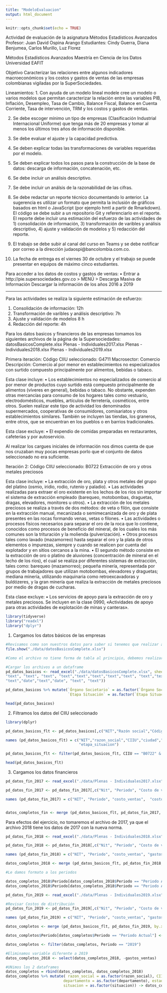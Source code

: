 ```yaml
---
title: "ModeloEvaluacion"
output: html_document
---
```


```r
knitr::opts_chunk$set(echo = TRUE)
```

Actividad de evaluación de la asignatura Métodos Estadísticos Avanzados
Profesor: Juan David Ospina Arango
Estudiantes: Cindy Guerra, Diana Benjumea, Carlos Murillo, Luz Florez

Métodos Estadísticos Avanzados
Maestría en Ciencia de los Datos
Universidad EAFIT

Objetivo
Caracterizar las relaciones entre algunos indicadores macroeconómicos y los costos y gastos de ventas de las empresas colombianas vigiladas por la SuperSociedades.

Lineamientos:
1. Con ayuda de un modelo lineal modele cree un modelo o varios modelos que
permitan caracterizar la relación entre las variables PIB, Inflación, Desempleo, Tasa de Cambio, Balance Fiscal, Balance en Cuenta Corriente, Tasa de intervención, TRM y los costos y gastos de ventas.

2. Se debe escoger mínimo un tipo de empresas (Clasificación Industrial Internacional Uniforme) que tenga más de 20 empresas y tomar al menos los últimos tres años de información disponible.

3. Se debe evaluar el ajuste y la capacidad predictiva.

4. Se deben explicar todas las transformaciones de variables requeridas por el
modelo.

5. Se deben explicar todos los pasos para la construcción de la base de datos:
descarga de información, concatenación, etc.

6. Se debe incluir un análisis descriptivo.

7. Se debe incluir un análsis de la razonabilidad de las cifras.

8. Se debe redactar un reporte técnico documentando lo anterior. La sugerencia es utilizar un formato que permita la inclusión de gráficos basados en html o
JavaScript (por ejemplo hmtl a partir de Rmarkdown). El código se debe subir a un repositorio Git y referenciarlo en el reporte. El reporte debe incluir una estimación del esfuerzo de las actividades de 1) consolidación de información, 3) transformación de varibles y análisis descriptivo, 4) ajuste y validación de modelos y 5) redacción del reporte.

9. El trabajo se debe subir al canal del curso en Teams y se debe notificar por correo a la dirección judaospi@bancolombia.com.co.

10. La fecha de entrega es el viernes 30 de octubre y el trabajo se puede presentar en equipos de máximo cinco estudiantes.

Para acceder a los datos de costos y gastos de ventas:
• Entrar a http://pie.supersociedades.gov.co > MENÚ > Descarga Masiva de
Información Descargar la información de los años 2016 a 2019

-------------------------------------------------------------------------

Para las actividades se realiza la siguiente estimación de esfuerzo:

1) Consolidación de información: 12h
2) Transformación de varibles y análisis descriptivo: 7h
3) Ajuste y validación de modelos 8 h
4) Redacción del reporte: 4h


Para los datos basicos y financieros de las empresas tomamos los siguientes archivos de la página de la Supersociedades:
datosBasicosComplete.xlsx
Plenas - Individuales2017.xlsx
Plenas - Individuales2018.xlsx
Plenas - Individuales2019.xlsx

Primera iteración:
Código CIIU seleccionado: G4711
Macrosector: Comercio
Descripción: Comercio al por menor en establecimientos no especializados con surtido compuesto principalmente por alimentos, bebidas o tabaco.

Esta clase incluye:
• Los establecimientos no especializados de comercio al por menor de productos cuyo surtido está compuesto principalmente de alimentos (víveres en general), bebidas o tabaco. No obstante, expenden otras mercancías para consumo de los hogares tales como vestuario, electrodomésticos, muebles, artículos de ferretería, cosméticos, entre otros. Suelen realizar este tipo de actividad los denominados supermercados, cooperativas de consumidores, comisariatos y otros establecimientos similares. También se incluyen las tiendas, los graneros, entre otros, que se encuentran en los pueblos o en barrios tradicionales.

Esta clase excluye:
• El expendio de comidas preparadas en restaurantes, cafeterías y por autoservicio. 

Al realizar los cargues iniciales de información nos dimos cuenta de que nos cruzaban muy pocas empresas porlo que el conjunto de datos seleccionado no era suficiente.

Iteración 2:
Código CIIU seleccionado: B0722 Extracción de oro y otros metales preciosos

Esta clase incluye:
• La extracción de oro, plata y otros metales del grupo del platino (osmio, iridio, rodio, rutenio y paladio).
• Las actividades realizadas para extraer el oro existente en los lechos de los ríos sin importar el sistema de extracción empleado (barequeo, motobombas, draguetas, dragas, elevadores, monitores u otros).
• La extracción de los metales preciosos se realiza a través de dos métodos: de veta o filón, que consiste en la extracción manual, mecanizada o semimecanizada de oro y de plata presentes en las rocas formando venas, vetas o filones.
• Las actividades o procesos físicos necesarios para separar el oro de la roca que lo contiene, conocidos como procesos de beneficio del mineral, de los cuales los más comunes son la trituración y la molienda (pulverización).
• Otros procesos tales como lavado (mazamorreo) hasta separar el oro y la plata de otros elementos o impurezas, siempre y cuando se realicen por cuenta del explotador y en sitios cercanos a la mina.
• El segundo método consiste en la extracción de oro o platino de aluviones (concentración de mineral en el lecho de los ríos), el cual se realiza por diferentes sistemas de extracción, tales como: barequeo (mazamorreo); pequeña minería, representada por grupos de trabajadores que utilizan motobombas, elevadores y draguetas; mediana minería, utilizando maquinaria como retroexcavadoras y buldózeres, y la gran minería que realiza la extracción de metales preciosos por medio de dragas de cucharas.

Esta clase excluye:
• Los servicios de apoyo para la extracción de oro y metales preciosos. Se incluyen en la clase 0990, «Actividades de apoyo para otras actividades de explotación de minas y canteras».

```r
library(tidyverse)
library("readxl")
library("dplyr")

```

1. Cargamos los datos básicos de las empresas
```r

#Revisamos como son nuestros datos para saber si tenemos que realizar algún ajuste a la carga
file.show("./data/datosBasicosComplete.xlsx")

#Como el archivo no tiene forma de tabla al principio, debemos realizar la carga, ignorando las primeras filas del archivo.

#Cargar los archivos a un dataframe
pd_datos_basicos <- read_excel("./data/datosBasicosComplete.xlsx", sheet = "Reporte", skip=8, col_types = c("text", 
"text", "text", "text", "text","text","text","text","text", "text","text","text","text","text","text","text","date",
"text","date","text","date", "text", "text"))

pd_datos_basicos %>% mutate(`Órgano Societario` = as.factor(`Órgano Societario`),
                            `Etapa Situación` = as.factor(`Etapa Situación`)) -> pd_datos_basicos

head(pd_datos_basicos)

```

2. Filtramos los datos del CIIU seleccionado
```r
library(dplyr)

pd_datos_basicos_flt <- pd_datos_basicos[,c("NIT","Razón social","Código CIIU","Ciudad Domicilio","Departamento Domicilio", "Estado","Situación", "Órgano Societario", "Etapa Situación")]

names (pd_datos_basicos_flt) = c("NIT","razon_social","CIIU","ciudad","departamento", "estado","situacion", "organo_societario",
                                 "etapa_situacion")

pd_datos_basicos_flt <- filter(pd_datos_basicos_flt, CIIU == "B0722" & situacion == "ACTIVA")

head(pd_datos_basicos_flt)

```

3. Cargamos los datos financieros

```r

pd_datos_fin_2017 <- read_excel("./data/Plenas - Individuales2017.xlsx", sheet = "Estado de Resultado Integral" )

pd_datos_fin_2017 <- pd_datos_fin_2017[,c("Nit", "Periodo", "Costo de ventas",  "Costos de distribución", "Gastos de administración", "Otros gastos, por función", "Costos financieros", "Gasto (ingreso) por impuestos, operaciones continuadas", "Ingresos de actividades ordinarias", "Otros ingresos", "Ingresos financieros")]

names (pd_datos_fin_2017) = c("NIT", "Periodo", "costo_ventas",  "costo_distribucion", "gastos_administracion", "otros_gastos", "costos_financieros", "gasto_impuestos_operaciones", "ingresos_actividades_ordinarias", "otros_ingresos", "ingresos_financieros")


datos_completos_fin <- merge (pd_datos_basicos_flt, pd_datos_fin_2017, by.x="NIT", by.y="NIT")

```

Para efectos del ejercicio, no tomaremos el archivo de 2017, ya que el archivo 2018 tiene los datos de 2017 con la nueva norma.

```r
pd_datos_fin_2018 <- read_excel("./data/Plenas - Individuales2018.xlsx", sheet = "ERI" )

pd_datos_fin_2018 <- pd_datos_fin_2018[,c("Nit", "Periodo", "Costo de ventas", "Gastos de ventas", "Gastos de administración", "Otros gastos", "Costos financieros", "Ingreso (gasto) por impuestos", "Ingresos de actividades ordinarias", "Otros ingresos", "Ingresos financieros")]

names (pd_datos_fin_2018) = c("NIT", "Periodo", "costo_ventas", "gastos_ventas", "gastos_administracion", "otros_gastos", "costos_financieros", "gasto_impuestos", "ingresos_actividades_ordinarias", "otros_ingresos", "ingresos_financieros" )

datos_completos_2018 <- merge (pd_datos_basicos_flt, pd_datos_fin_2018, by.x="NIT", by.y="NIT")

#Le damos formato a los periodos

datos_completos_2018$Periodo[datos_completos_2018$Periodo == "Periodo Anterior"] <- "2017"
datos_completos_2018$Periodo[datos_completos_2018$Periodo == "Periodo Actual"] <- "2018"

```

```r
pd_datos_fin_2019 <- read_excel("./data/Plenas - Individuales2019.xlsx", sheet = "ERI" )

#Revisar Costos de distribución
pd_datos_fin_2019 <- pd_datos_fin_2019[,c("Nit", "Periodo", "Costo de ventas", "Gastos de administración", "Otros gastos", "Costos financieros", "Ingreso (gasto) por impuestos", "Ingresos de actividades ordinarias", "Otros ingresos", "Ingresos financieros")]

names (pd_datos_fin_2019) = c("NIT", "Periodo", "costo_ventas", "gastos_administracion", "otros_gastos", "costos_financieros", "gasto_impuestos", "ingresos_actividades_ordinarias", "otros_ingresos", "ingresos_financieros" )

datos_completos <- merge (pd_datos_basicos_flt, pd_datos_fin_2019, by.x="NIT", by.y="NIT")

datos_completos$Periodo[datos_completos$Periodo == "Periodo Actual"] <- "2019"

datos_completos <- filter(datos_completos, Periodo == "2019")

```

```r
#Eliminamos variable diferente a 2019
datos_completos_2018 <- select(datos_completos_2018, -gastos_ventas)

#UNimos los 2 dataframes
datos_completos = rbind(datos_completos, datos_completos_2018)
datos_completos %>% mutate( razon_social = as.factor(razon_social), CIIU = as.factor(CIIU), ciudad = as.factor(ciudad),
                          departamento = as.factor(departamento), estado =as.factor(estado), Periodo = as.factor(Periodo),
                          situacion = as.factor(situacion)) -> datos_completos

```





